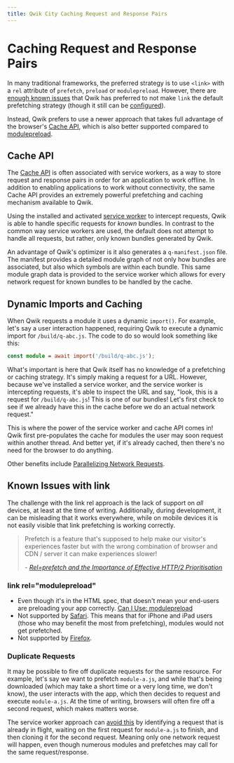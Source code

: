 ```yaml
---
title: Qwik City Caching Request and Response Pairs
---
```


# Caching Request and Response Pairs

In many traditional frameworks, the preferred strategy is to use `<link>` with a `rel` attribute of `prefetch`, `preload` or `modulepreload`. However, there are [enough known issues](#known-issues-with-link) that Qwik has preferred to not make `link` the default prefetching strategy (though it still can be [configured](../../../docs/advanced/prefetching/index.mdx)).

Instead, Qwik prefers to use a newer approach that takes full advantage of the browser's [Cache API](https://developer.mozilla.org/en-US/docs/Web/API/Cache), which is also better supported compared to [modulepreload](#known-issues-with-link).

## Cache API

The [Cache API](https://developer.mozilla.org/en-US/docs/Web/API/Cache) is often associated with service workers, as a way to store request and response pairs in order for an application to work offline. In addition to enabling applications to work without connectivity, the same Cache API provides an extremely powerful prefetching and caching mechanism available to Qwik.

Using the installed and activated [service worker](../service-worker-prefetching/index.mdx) to intercept requests, Qwik is able to handle specific requests for _known_ bundles. In contrast to the common way service workers are used, the default does not attempt to handle all requests, but rather, only known bundles generated by Qwik.

An advantage of Qwik's optimizer is it also generates a `q-manifest.json` file. The manifest provides a detailed module graph of not only how bundles are associated, but also which symbols are within each bundle. This same module graph data is provided to the service worker which allows for every network request for known bundles to be handled by the cache.

## Dynamic Imports and Caching

When Qwik requests a module it uses a dynamic `import()`. For example, let's say a user interaction happened, requiring Qwik to execute a dynamic import for `/build/q-abc.js`. The code to do so would look something like this:

```ts
const module = await import('/build/q-abc.js');
```

What's important is here that Qwik itself has no knowledge of a prefetching or caching strategy. It's simply making a request for a URL. However, because we've installed a service worker, and the service worker is intercepting requests, it's able to inspect the URL and say, "look, this is a request for `/build/q-abc.js`! This is one of our bundles! Let's first check to see if we already have this in the cache before we do an actual network request."

This is where the power of the service worker and cache API comes in! Qwik first pre-populates the cache for modules the user may soon request within another thread. And better yet, if it's already cached, then there's no need for the browser to do anything.

Other benefits include [Parallelizing Network Requests](../parallelizing-network-requests/index.mdx).

## Known Issues with link

The challenge with the link rel approach is the lack of support on _all_ devices, at least at the time of writing. Additionally, during development, it can be misleading that it works everywhere, while on mobile devices it is not easily visible that link prefetching is working correctly.

> Prefetch is a feature that's supposed to help make our visitor's experiences faster but with the wrong combination of browser and CDN / server it can make experiences slower!
>
> \- <cite><a href="https://andydavies.me/blog/2020/07/08/rel-equals-prefetch-and-the-importance-of-effective-http-slash-2-prioritisation/">Rel=prefetch and the Importance of Effective HTTP/2 Prioritisation</a></cite>

### link rel="modulepreload"

- Even though it's in the HTML spec, that doesn't mean your end-users are preloading your app correctly. [Can I Use: modulepreload](https://caniuse.com/link-rel-modulepreload)
- Not supported by [Safari](https://bugs.webkit.org/show_bug.cgi?id=180574). This means that for iPhone and iPad users (those who may benefit the most from prefetching), modules would not get prefetched.
- Not supported by [Firefox](https://bugzilla.mozilla.org/show_bug.cgi?id=1425310).

### Duplicate Requests

It may be possible to fire off duplicate requests for the same resource. For example, let's say we want to prefetch `module-a.js`, and while that's being downloaded (which may take a short time or a very long time, we don't know), the user interacts with the app, which then decides to request and execute `module-a.js`. At the time of writing, browsers will often fire off a second request, which makes matters worse.

The service worker approach can [avoid this](../parallelizing-network-requests/index.mdx) by identifying a request that is already in flight, waiting on the first request for `module-a.js` to finish, and then cloning it for the second request. Meaning only one network request will happen, even though numerous modules and prefetches may call for the same request/response.
